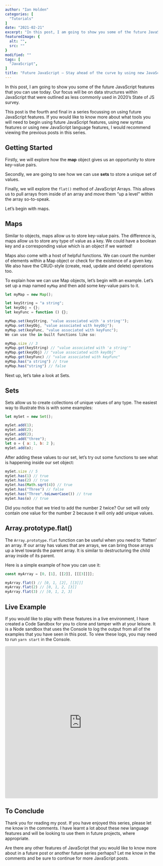 ```yaml
---
author: "Ian Holden"
categories: [
  "Tutorials"
]
date: "2021-02-21"
excerpt: "In this post, I am going to show you some of the future JavaScript features that you can use today. Our focus will be on data structures within JavaScript that were outlined as less commonly used in 2020’s State of JS survey."
featuredImage: {
  alt: "",
  src: ""
}
modified: ""
tags: [
  "JavaScript",
]
title: "Future JavaScript – Stay ahead of the curve by using new JavaScript features today (4/4 – Data Structures)"
---
```


In this post, I am going to show you some of the future JavaScript features that you can use today. Our focus will be on data structures within JavaScript that were outlined as less commonly used in 2020’s State of JS survey.

This post is the fourth and final in a series focussing on using future JavaScript features. If you would like to know more about what tools you will need to <Link to='/blog/future-javascript-stay-ahead-of-the-curve-by-using-new-javascript-features-today-1/'>begin using future JavaScript features</Link>, using <Link to='/blog/future-javascript-stay-ahead-of-the-curve-by-using-new-javascript-features-today-2/'>new syntax features</Link> or <Link to='/blog/future-javascript-stay-ahead-of-the-curve-by-using-new-javascript-features-today-3/'>using new JavaScript language features</Link>, I would recommend viewing the previous posts in this series.

## Getting Started

Firstly, we will explore how the **map** object gives us an opportunity to store key-value pairs.

Secondly, we are going to see how we can use **sets** to store a unique set of values.

Finally, we will explore the `flat()` method of JavaScript Arrays. This allows us to pull arrays from inside of an array and move them “up a level” within the array so-to-speak.

Let’s begin with maps.

## Maps

Similar to objects, maps allow us to store key-value pairs. The difference is, maps allow us to store any type of value as a key. We could have a boolean key and a corresponding value which is an object if we wanted!

Maps also come with a host of helpful functions. We can count the number of elements within a Map object or check for the existence of a given key. We also have the CRUD-style (create, read, update and delete) operations too.

To explain how we can use Map objects, let’s begin with an example. Let’s set up a map named `myMap` and then add some key-value pairs to it.

```javascript
let myMap = new Map();

let keyString = "a string";
let keyObj = {};
let keyFunc = function () {};

myMap.set(keyString, "value associated with 'a string'");
myMap.set(keyObj, "value associated with keyObj");
myMap.set(keyFunc, "value associated with keyFunc");
We can use the in-built functions like so:

myMap.size // 3
myMap.get(keyString) // "value associated with 'a string'"
myMap.get(keyObj) // "value associated with keyObj"
myMap.get(keyFunc) // "value associated with keyFunc"
myMap.has("a string") // true
myMap.has("string") // false
```

Next up, let’s take a look at Sets.

## Sets

Sets allow us to create collections of unique values of any type. The easiest way to illustrate this is with some examples:

```javascript
let mySet = new Set();

mySet.add(1);
mySet.add(2);
mySet.add(2);
mySet.add("three");
let o = { a: 1, b: 2 };
mySet.add(o);
```

After adding these values to our set, let’s try out some functions to see what is happening inside our set object:

```javascript
mySet.size // 5
mySet.has(1) // true
mySet.has(2) // true
mySet.has(Math.sqrt(4)) // true
mySet.has("Three") // false
mySet.has("Three".toLowerCase()) // true
mySet.has(o) // true
```

Did you notice that we tried to add the number 2 twice? Our set will only contain one value for the number 2 because it will only add unique values.

## Array.prototype.flat()

The `Array.prototype.flat` function can be useful when you need to ‘flatten’ an array. If our array has values that are arrays, we can bring those arrays up a level towards the parent array. It is similar to destructuring the child array inside of its parent.

Here is a simple example of how you can use it:

```javascript
const myArray = [0, [1], [[2]], [[[3]]]];

myArray.flat() // [0, 1, [2], [[3]]]
myArray.flat(2) // [0, 1, 2, [3]]
myArray.flat(3) // [0, 1, 2, 3]
```

## Live Example

If you would like to play with these features in a live environment, I have created a Code Sandbox for you to clone and tamper with at your leisure. It is a Node sandbox that uses the Console to log the output from all of the examples that you have seen in this post. To view these logs, you may need to run `yarn start` in the Console.

<iframe src="https://codesandbox.io/embed/future-javascript-2020-data-structures-bsg9d?fontsize=14&hidenavigation=1&theme=dark"
  style="width:100%; height:500px; border:0; border-radius: 4px; overflow:hidden;"
  title="Future JavaScript 2020 - Data Structures"
  allow="accelerometer; ambient-light-sensor; camera; encrypted-media; geolocation; gyroscope; hid; microphone; midi; payment; usb; vr; xr-spatial-tracking"
  sandbox="allow-forms allow-modals allow-popups allow-presentation allow-same-origin allow-scripts"
></iframe>

## To Conclude

Thank you for reading my post. If you have enjoyed this series, please let me know in the comments. I have learnt a lot about these new language features and will be looking to use them in future projects, where appropriate.

Are there any other features of JavaScript that you would like to know more about in a future post or another future series perhaps? Let me know in the comments and be sure to continue for more JavaScript posts.